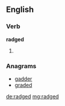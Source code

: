 ==English==

===Verb===
'''radged'''

# {{en-past of|radge}}

===Anagrams===
* [[gadder#English|gadder]]
* [[graded#English|graded]]

[[de:radged]]
[[mg:radged]]